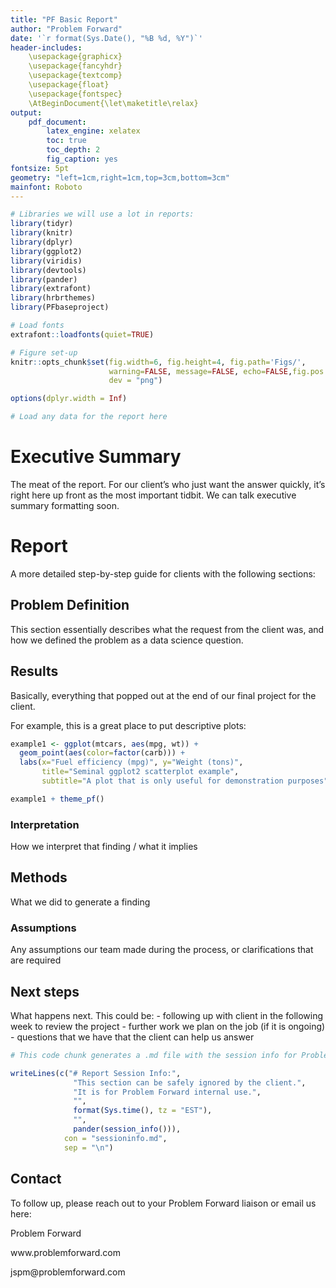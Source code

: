 ```yaml
---
title: "PF Basic Report"
author: "Problem Forward"
date: '`r format(Sys.Date(), "%B %d, %Y")`'
header-includes:
    \usepackage{graphicx}
    \usepackage{fancyhdr}
    \usepackage{textcomp}
    \usepackage{float}
    \usepackage{fontspec}
    \AtBeginDocument{\let\maketitle\relax}
output: 
    pdf_document:
        latex_engine: xelatex
        toc: true
        toc_depth: 2
        fig_caption: yes
fontsize: 5pt
geometry: "left=1cm,right=1cm,top=3cm,bottom=3cm"
mainfont: Roboto
---
```


\makeatletter
\fancypagestyle{plain}{
    \fancyhf{}
    \fancyhead[L]{\textbf{\@title} \\ \@author \\ \@date}
    \fancyhead[R]{\includegraphics[height=1cm]{PFlogo.png}} 
    \fancyfoot[R]{\textcopyright Problem Forward 2018}
}

\pagestyle{plain}

```r
# Libraries we will use a lot in reports:
library(tidyr)
library(knitr)
library(dplyr)
library(ggplot2)
library(viridis)
library(devtools)
library(pander)
library(extrafont)
library(hrbrthemes)
library(PFbaseproject)

# Load fonts
extrafont::loadfonts(quiet=TRUE)

# Figure set-up
knitr::opts_chunk$set(fig.width=6, fig.height=4, fig.path='Figs/',
                      warning=FALSE, message=FALSE, echo=FALSE,fig.pos = 'H',
                      dev = "png")

options(dplyr.width = Inf)
```


```r
# Load any data for the report here
```

# Executive Summary
The meat of the report. For our client's who just want the answer quickly, it's right here up front as the most important tidbit. We can talk executive summary formatting soon.

# Report
A more detailed step-by-step guide for clients with the following sections:

## Problem Definition
This section essentially describes what the request from the client was, and how we defined the problem as a data science question. 

## Results
Basically, everything that popped out at the end of our final project for the client.

For example, this is a great place to put descriptive plots:

```r
example1 <- ggplot(mtcars, aes(mpg, wt)) +
  geom_point(aes(color=factor(carb))) +
  labs(x="Fuel efficiency (mpg)", y="Weight (tons)",
       title="Seminal ggplot2 scatterplot example",
       subtitle="A plot that is only useful for demonstration purposes")

example1 + theme_pf()
```

### Interpretation
How we interpret that finding / what it implies

## Methods 
What we did to generate a finding

### Assumptions
Any assumptions our team made during the process, or clarifications that are required

## Next steps
What happens next. This could be:
 - following up with client in the following week to review the project
 - further work we plan on the job (if it is ongoing)
 - questions that we have that the client can help us answer

```r
# This code chunk generates a .md file with the session info for Problem Forward to use for debugging purposes. It can be safely ignored by the client.

writeLines(c("# Report Session Info:",
              "This section can be safely ignored by the client.",
              "It is for Problem Forward internal use.",
              "",
              format(Sys.time(), tz = "EST"),
              "",
              pander(session_info())), 
            con = "sessioninfo.md",
            sep = "\n")
```

## Contact
To follow up, please reach out to your Problem Forward liaison or email us here:

Problem Forward

www.problemforward.com

jspm@problemforward.com
